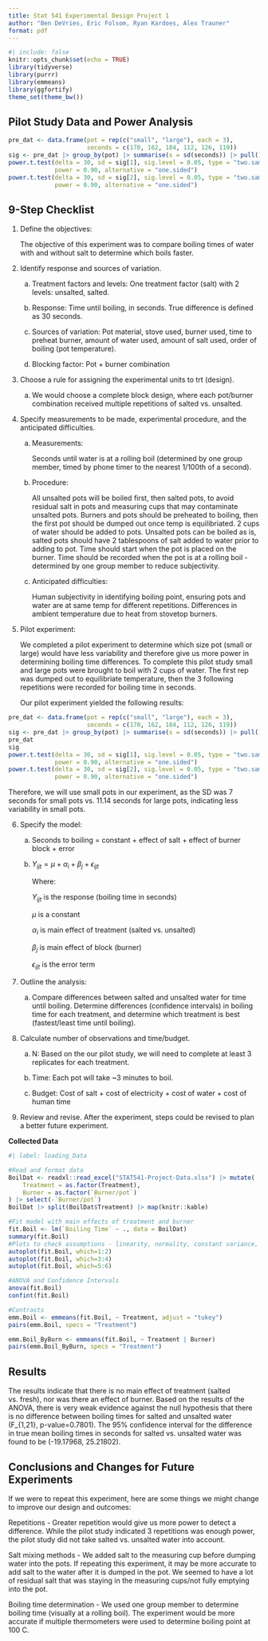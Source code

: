 ```yaml
---
title: Stat 541 Experimental Design Project 1
author: "Ben DeVries, Eric Folsom, Ryan Kardoes, Alex Trauner"
format: pdf
---
```


```r
#| include: false
knitr::opts_chunk$set(echo = TRUE)
library(tidyverse)
library(purrr)
library(emmeans)
library(ggfortify)
theme_set(theme_bw())
```

## Pilot Study Data and Power Analysis 
```r
pre_dat <- data.frame(pot = rep(c("small", "large"), each = 3),
                      seconds = c(170, 162, 184, 112, 126, 119))
sig <- pre_dat |> group_by(pot) |> summarise(s = sd(seconds)) |> pull()
power.t.test(delta = 30, sd = sig[1], sig.level = 0.05, type = "two.sample",
             power = 0.90, alternative = "one.sided")
power.t.test(delta = 30, sd = sig[2], sig.level = 0.05, type = "two.sample",
             power = 0.90, alternative = "one.sided")
```

## 9-Step Checklist
1.	Define the objectives:
    
    The objective of this experiment was to compare boiling times of water with and without salt to determine which boils faster. 

2.	Identify response and sources of variation.

    a.	Treatment factors and levels: One treatment factor (salt) with 2 levels: unsalted, salted.

    b.	Response: Time until boiling, in seconds. True difference is defined as 30 seconds.

    c.	Sources of variation: Pot material, stove used, burner used, time to preheat burner, amount of water used, amount of salt used, order of boiling (pot temperature).

    d.	Blocking factor: Pot + burner combination

3.	Choose a rule for assigning the experimental units to trt (design). 

    a.	We would choose a complete block design, where each pot/burner combination received multiple repetitions of salted vs. unsalted.

4.	Specify measurements to be made, experimental procedure, and the anticipated difficulties. 

    a.	Measurements: 
    
        Seconds until water is at a rolling boil (determined by one group member, timed by phone timer to the nearest 1/100th of a second).

    b.	Procedure: 
    
        All unsalted pots will be boiled first, then salted pots, to avoid residual salt in pots and measuring cups that may contaminate unsalted pots. Burners and pots should be preheated to boiling, then the first pot should be dumped out once temp is equilibriated. 2 cups of water should be added to pots. Unsalted pots can be boiled as is, salted pots should have 2 tablespoons of salt added to water prior to adding to pot. Time should start when the pot is placed on the burner. Time should be recorded when the pot is at a rolling boil - determined by one group member to reduce subjectivity.

    c.	Anticipated difficulties:
    
        Human subjectivity in identifying boiling point, ensuring pots and water are at same temp for different repetitions. Differences in ambient temperature due to heat from stovetop burners.

5.	Pilot experiment: 

    We completed a pilot experiment to determine which size pot (small or large) would have less variability and therefore give us more power in determining boiling time differences. To complete this pilot study small and large pots were brought to boil with 2 cups of water. The first rep was dumped out to equilibriate temperature, then the 3 following repetitions were recorded for boiling time in seconds.

    Our pilot experiment yielded the following results:

```r
pre_dat <- data.frame(pot = rep(c("small", "large"), each = 3),
                      seconds = c(170, 162, 184, 112, 126, 119))
sig <- pre_dat |> group_by(pot) |> summarise(s = sd(seconds)) |> pull()
pre_dat
sig
power.t.test(delta = 30, sd = sig[1], sig.level = 0.05, type = "two.sample",
             power = 0.90, alternative = "one.sided")
power.t.test(delta = 30, sd = sig[2], sig.level = 0.05, type = "two.sample",
             power = 0.90, alternative = "one.sided")
```

   Therefore, we will use small pots in our experiment, as the SD was 7 seconds for small pots vs. 11.14 seconds for large pots, indicating less variability in small pots.

6.	Specify the model: 

    a.	Seconds to boiling = constant + effect of salt + effect of burner block + error 

    b.	$Y_{ijt} = \mu + \alpha_i + \beta_j + \epsilon_{ijt}$

        Where:

          $Y_{ijt}$ is the response (boiling time in seconds)

          $\mu$ is a constant

          $\alpha_i$ is main effect of treatment (salted vs. unsalted)

          $\beta_j$ is main effect of block (burner)

          $\epsilon_{ijt}$ is the error term

7.	Outline the analysis:

    a.	Compare differences between salted and unsalted water for time until boiling. Determine differences (confidence intervals) in boiling time for each treatment, and determine which treatment is best (fastest/least time until boiling).

8.	Calculate number of observations and time/budget. 

    a.	N: Based on the our pilot study, we will need to complete at least 3 replicates for each treatment. 

    b.	Time: Each pot will take ~3 minutes to boil.

    c.	Budget: Cost of salt + cost of electricity + cost of water + cost of human time 

9.	Review and revise. After the experiment, steps could be revised to plan a better future experiment. 

**Collected Data**

```r
#| label: loading_Data

#Read and format data
BoilDat <- readxl::read_excel("STAT541-Project-Data.xlsx") |> mutate(
    Treatment = as.factor(Treatment),
    Burner = as.factor(`Burner/pot`)
) |> select(-`Burner/pot`)
BoilDat |> split(BoilDat$Treatment) |> map(knitr::kable)

#Fit model with main effects of treatment and burner
fit.Boil <- lm(`Boiling Time` ~ ., data = BoilDat)
summary(fit.Boil)
#Plots to check assumptions - linearity, normality, constant variance, influential observations
autoplot(fit.Boil, which=1:2)
autoplot(fit.Boil, which=3:4)
autoplot(fit.Boil, which=5:6)

#ANOVA and Confidence Intervals
anova(fit.Boil)
confint(fit.Boil)

#Contrasts
emm.Boil <- emmeans(fit.Boil, ~ Treatment, adjust = "tukey")
pairs(emm.Boil, specs = "Treatment")

emm.Boil_ByBurn <- emmeans(fit.Boil, ~ Treatment | Burner)
pairs(emm.Boil_ByBurn, specs = "Treatment")
```

## Results

The results indicate that there is no main effect of treatment (salted vs. fresh), nor was there an effect of burner. Based on the results of the ANOVA, there is very weak evidence against the null hypothesis that there is no difference between boiling times for salted and unsalted water (F_{1,21}, p-value=0.7801). The 95% confidence interval for the difference in true mean boiling times in seconds for salted vs. unsalted water was found to be (-19.17968, 25.21802).

## Conclusions and Changes for Future Experiments

If we were to repeat this experiment, here are some things we might change to improve our design and outcomes:

Repetitions - Greater repetition would give us more power to detect a difference. While the pilot study indicated 3 repetitions was enough power, the pilot study did not take salted vs. unsalted water into account.

Salt mixing methods - We added salt to the measuring cup before dumping water into the pots. If repeating this experiment, it may be more accurate to add salt to the water after it is dumped in the pot. We seemed to have a lot of residual salt that was staying in the measuring cups/not fully emptying into the pot.

Boiling time determination - We used one group member to determine boiling time (visually at a rolling boil). The experiment would be more accurate if multiple thermometers were used to determine boiling point at 100 C. 
